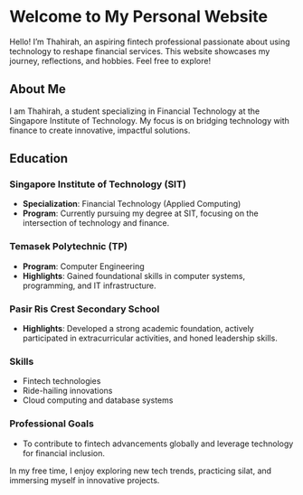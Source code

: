 # Welcome to My Personal Website

Hello! I'm Thahirah, an aspiring fintech professional passionate about using technology to reshape financial services. This website showcases my journey, reflections, and hobbies. Feel free to explore!

## About Me

I am Thahirah, a student specializing in Financial Technology at the Singapore Institute of Technology. My focus is on bridging technology with finance to create innovative, impactful solutions.

## Education

### Singapore Institute of Technology (SIT)
- **Specialization**: Financial Technology (Applied Computing)
- **Program**: Currently pursuing my degree at SIT, focusing on the intersection of technology and finance.

### Temasek Polytechnic (TP)
- **Program**: Computer Engineering
- **Highlights**: Gained foundational skills in computer systems, programming, and IT infrastructure.

### Pasir Ris Crest Secondary School
- **Highlights**: Developed a strong academic foundation, actively participated in extracurricular activities, and honed leadership skills.


### Skills
- Fintech technologies
- Ride-hailing innovations
- Cloud computing and database systems

### Professional Goals
- To contribute to fintech advancements globally and leverage technology for financial inclusion.

In my free time, I enjoy exploring new tech trends, practicing silat, and immersing myself in innovative projects.

